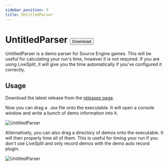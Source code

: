 ```yaml
---
sidebar_position: 5
title: UntitledParser
---
```


# UntitledParser <a href="https://github.com/UncraftedName/UncraftedDemoParser/releases"><button className="button button--primary">Download</button></a>


UntitledParser is a demo parser for Source Engine games. This will be useful for calculating your run's time, however
it is not required. If you are using LiveSplit, it will give you the time automatically if you've configured it correctly.

## Usage

Download the latest release from the [releases page](https://github.com/UncraftedName/UncraftedDemoParser/releases).

Now you can drag a `.dem` file onto the executable. It will open a console window and write a bunch of demo information
into it.

![UntitledParser](/img/tools/untitledparser.png)

Alternatively, you can also drag a directory of demos onto the executable. It will then properly time all of them. This
is useful for timing your run if you don't use LiveSplit and only record demos with the demo auto record plugin.

![UntitledParser](/img/tools/untitledparser-dir.png)